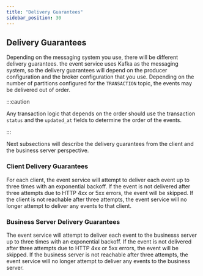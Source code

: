 ```yaml
---
title: "Delivery Guarantees"
sidebar_position: 30
---
```


## Delivery Guarantees

Depending on the messaging system you use, there will be different delivery guarantees. the event service uses Kafka as the messaging system, so the delivery guarantees will depend on the producer configuration and the broker configuration that you use. Depending on the number of partitions configured for the `TRANSACTION` topic, the events may be delivered out of order.

:::caution

Any transaction logic that depends on the order should use the transaction `status` and the `updated_at` fields to determine the order of the events.

:::

Next subsections will describe the delivery guarantees from the client and the business server perspective.

### Client Delivery Guarantees

For each client, the event service will attempt to deliver each event up to three times with an exponential backoff. If the event is not delivered after three attempts due to HTTP 4xx or 5xx errors, the event will be skipped. If the client is not reachable after three attempts, the event service will no longer attempt to deliver any events to that client.

### Business Server Delivery Guarantees

The event service will attempt to deliver each event to the businesss server up to three times with an exponential backoff. If the event is not delivered after three attempts due to HTTP 4xx or 5xx errors, the event will be skipped. If the business server is not reachable after three attempts, the event service will no longer attempt to deliver any events to the business server.
